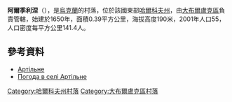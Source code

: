 {{coord|50|14|31|N|37|37|6|E|scale:100000_region:UA|display=title}}

'''阿爾季利涅'''（{{lang-uk|Артільне}}），是[[烏克蘭|烏克蘭]]的村落，位於該國東部[[哈爾科夫州|哈爾科夫州]]，由[[大布爾盧克區|大布爾盧克區]]負責管轄，始建於1650年，面積0.39平方公里，海拔高度190米，2001年人口55，人口密度每平方公里141.4人。

==參考資料==
* [http://gska2.rada.gov.ua/pls/z7502/A005?rdat1=09.01.2009&rf7571=32694 Артільне]{{dead link|date=2018年5月 |bot=InternetArchiveBot |fix-attempted=yes }}
* [http://weather.in.ua/ua/har'kovskaja/373 Погода в селі Артільне] {{Wayback|url=http://weather.in.ua/ua/har%27kovskaja/373 |date=20160323021007 }}

{{DEFAULTSORT:Артільне}}
[[Category:哈爾科夫州村落|Category:哈爾科夫州村落]]
[[Category:大布爾盧克區村落|Category:大布爾盧克區村落]]


{{Kharkiv-geo-stub}}